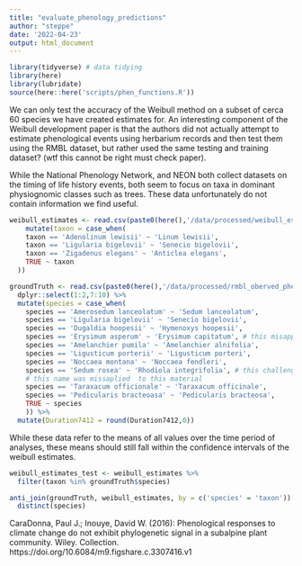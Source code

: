 ```yaml
---
title: "evaluate_phenology_predictions"
author: "steppe"
date: '2022-04-23'
output: html_document
---
```



```r
library(tidyverse) # data tidying
library(here)
library(lubridate)
source(here::here('scripts/phen_functions.R'))
```

We can only test the accuracy of the Weibull method on a subset of cerca 60 species we have created estimates for. An interesting component of the Weibull development paper is that the authors did not actually attempt to estimate phenological events using herbarium records and then test them using the RMBL dataset, but rather used the same testing and training dataset? (wtf this cannot be right must check paper).

While the National Phenology Network, and NEON both collect datasets on the timing of life history events, both seem to focus on taxa in dominant physiognomic classes such as trees. These data unfortunately do not contain information we find useful.
```r
weibull_estimates <- read.csv(paste0(here(),'/data/processed/weibull_estimates.csv')) %>% 
    mutate(taxon = case_when(
    taxon == 'Adenolinum lewisii' ~ 'Linum lewisii',
    taxon == 'Ligularia bigelovii' ~ 'Senecio bigelovii',
    taxon == 'Zigadenus elegans' ~ 'Anticlea elegans',
    TRUE ~ taxon
  ))

groundTruth <- read.csv(paste0(here(),'/data/processed/rmbl_oberved_pheno_CaraDonna2014.csv')) %>% 
  dplyr::select(1:2,7:10) %>% 
  mutate(species = case_when(
    species == 'Amerosedum lanceolatum' ~ 'Sedum lanceolatum',
    species == 'Ligularia bigelovii' ~ 'Senecio bigelovii', 
    species == 'Dugaldia hoopesii' ~ 'Hymenoxys hoopesii',
    species == 'Erysimum asperum' ~ 'Erysimum capitatum', # this misapplied
    species == 'Amelanchier pumila' ~ 'Amelanchier alnifolia',
    species == 'Ligusticum porterii' ~ 'Ligusticum porteri', 
    species == 'Noccaea montana' ~ 'Noccaea fendleri',
    species == 'Sedum rosea' ~ 'Rhodiola integrifolia', # this challenging unable to find how
    # this name was missaplied  to this material
    species == 'Taraxacum officionale' ~ 'Taraxacum officinale',
    species == 'Pedicularis bracteoasa' ~ 'Pedicularis bracteosa', 
    TRUE ~ species
    )) %>% 
  mutate(Duration7412 = round(Duration7412,0))
```

While these data refer to the means of all values over the time period of analyses, these means should still fall within the confidence intervals of the weibull estimates. 
```r
weibull_estimates_test <- weibull_estimates %>% 
  filter(taxon %in% groundTruth$species) 

anti_join(groundTruth, weibull_estimates, by = c('species' = 'taxon')) %>% 
  distinct(species)
```




CaraDonna, Paul J.; Inouye, David W. (2016): Phenological responses to climate change do not exhibit phylogenetic signal in a subalpine plant community. Wiley. Collection. https://doi.org/10.6084/m9.figshare.c.3307416.v1